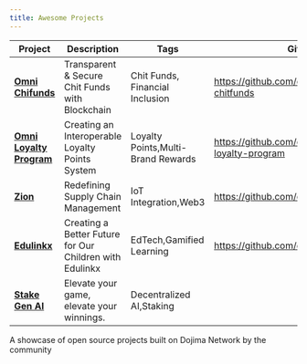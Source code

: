 ```yaml
---
title: Awesome Projects
---
```



| **Project**              | **Description**                                        | **Tags**                          |         **GithubRepo**                                |
| ----------------------   | ------------------------------------------------------ | -------------------------------   | ----------------------------------------------------- |
|[ **Omni Chifunds** ](http://ominichitfunds.info)       | Transparent & Secure Chit Funds with Blockchain        | Chit Funds, Financial Inclusion   | https://github.com/dojimanetwork/omni-chitfunds       |
| [**Omni Loyalty Program**](https://ominichainloyaltyprogram.info) | Creating an Interoperable Loyalty Points System        | Loyalty Points,Multi-Brand Rewards| https://github.com/dojimanetwork/omni-loyalty-program |
|[**Zion**](https://zionmart.info) | Redefining Supply Chain Management                     | IoT Integration,Web3              | https://github.com/dojimanetwork/zion                 |
| [**Edulinkx**](https://edulinkx.info)             | Creating a Better Future for Our Children with Edulinkx|EdTech,Gamified Learning           | https://github.com/dojimanetwork/Edulinkx.git         |
| [**Stake Gen AI**](https://stake.gen.in)|Elevate your game, elevate your winnings.|Decentralized AI,Staking|




A showcase of open source projects built on Dojima Network by the community